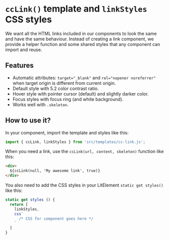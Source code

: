 
# `ccLink()` template and `linkStyles` CSS styles

We want all the HTML links included in our components to look the same and have the same behaviour.
Instead of creating a link component, we provide a helper function and some shared styles that any component can import and reuse.

## Features

* Automatic attributes: `target="_blank"` and `rel="nopener noreferrer"` when target origin is different from current origin.
* Default style with 5.2 color contrast ratio.
* Hover style with pointer cursor (default) and slightly darker color.
* Focus styles with focus ring (and white background).
* Works well with `.skeleton`.

## How to use it?

In your component, import the template and styles like this:

```js
import { ccLink, linkStyles } from 'src/templates/cc-link.js';
```

When you need a link, use the `ccLink(url, content, skeleton)` function like this:

```html
<div>
  ${ccLink(null, 'My awesome link', true)}
</div>
```

You also need to add the CSS styles in your LitElement `static get styles()` like this:

```js
static get styles () {
  return [
    linkStyles,
    css`
      /* CSS for component goes here */
    `  
  ]
}
```
